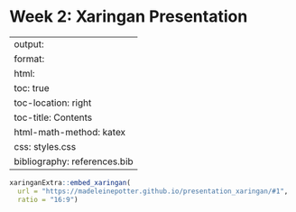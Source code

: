 # Week 2: Xaringan Presentation

---
output:
  format:
  html:
toc: true
toc-location: right
toc-title: Contents
html-math-method: katex
css: styles.css
bibliography: references.bib
---

```r

xaringanExtra::embed_xaringan(
  url = "https://madeleinepotter.github.io/presentation_xaringan/#1",
  ratio = "16:9")
```

